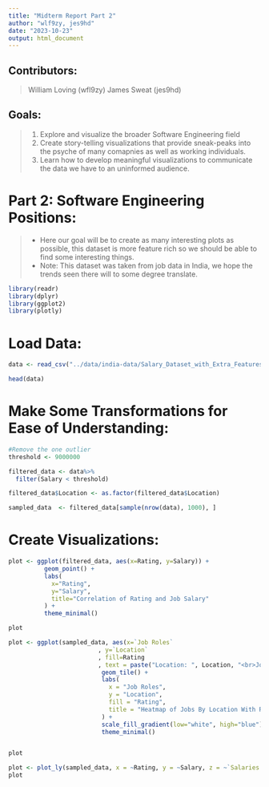 ```yaml
---
title: "Midterm Report Part 2"
author: "wlf9zy, jes9hd"
date: "2023-10-23"
output: html_document
---
```


## **Contributors:**
> William Loving (wfl9zy)
> James Sweat (jes9hd)

## **Goals:**
> 1. Explore and visualize the broader Software Engineering field
> 2. Create story-telling visualizations that provide sneak-peaks into the psyche of many comapnies as well as working individuals.
> 3. Learn how to develop meaningful visualizations to communicate the data we have to an uninformed audience.
  
# **Part 2: Software Engineering Positions:**
> - Here our goal will be to create as many interesting plots as possible, this dataset is more feature rich so we should be able to find some interesting things.
> - Note: This dataset was taken from job data in India, we hope the trends seen there will to some degree translate.

```r
library(readr)
library(dplyr)
library(ggplot2)
library(plotly)
```

# Load Data: 

```r
data <- read_csv("../data/india-data/Salary_Dataset_with_Extra_Features.csv")

head(data)

```

# Make Some Transformations for Ease of Understanding:

```r

#Remove the one outlier
threshold <- 9000000

filtered_data <- data%>%
  filter(Salary < threshold)

filtered_data$Location <- as.factor(filtered_data$Location)

sampled_data  <- filtered_data[sample(nrow(data), 1000), ]


```

# Create Visualizations: 

```r

plot <- ggplot(filtered_data, aes(x=Rating, y=Salary)) +
          geom_point() + 
          labs(
            x="Rating",
            y="Salary",
            title="Correlation of Rating and Job Salary"
          ) + 
          theme_minimal()

plot
```





```r

plot <- ggplot(sampled_data, aes(x=`Job Roles`
                         , y=`Location`
                         , fill=Rating
                         , text = paste("Location: ", Location, "<br>Job Role: ", `Job Roles`, "<br>Rating: ", Rating))) +
                          geom_tile() + 
                          labs(
                            x = "Job Roles",
                            y = "Location",
                            fill = "Rating",
                            title = "Heatmap of Jobs By Location With Ratings"
                          ) + 
                          scale_fill_gradient(low="white", high="blue") + 
                          theme_minimal()


plot
```



```r

plot <- plot_ly(sampled_data, x = ~Rating, y = ~Salary, z = ~`Salaries Reported`, color=~Location, type = "scatter3d", mode = "markers")
plot

```